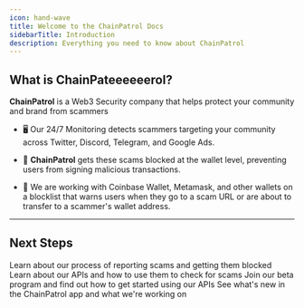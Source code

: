 ```yaml
---
icon: hand-wave
title: Welcome to the ChainPatrol Docs
sidebarTitle: Introduction
description: Everything you need to know about ChainPatrol
---
```


## What is ChainPateeeeeerol?

**ChainPatrol** is a Web3 Security company that helps protect your community and brand from scammers

- 🖥️ Our 24/7 Monitoring detects scammers targeting your community across Twitter, Discord, Telegram, and Google Ads.

- 🔐 **ChainPatrol** gets these scams blocked at the wallet level, preventing users from signing malicious transactions.

- 🤝 We are working with Coinbase Wallet, Metamask, and other wallets on a blocklist that warns users when they go to a scam URL or are about to transfer to a scammer's wallet address.

---

## Next Steps

<CardGroup cols={2}>
  <Card
    title='Reporting Flow'
    icon='user-police'
    href='/reporting-flow/overview'
  >
    Learn about our process of reporting scams and getting them blocked
  </Card>
  <Card title='API Docs' icon='book' href='/external-api/overview'>
    Learn about our APIs and how to use them to check for scams
  </Card>
  <Card title='Beta Program' icon='flask' href='/general/beta'>
    Join our beta program and find out how to get started using our APIs
  </Card>
  <Card title='Changelog' icon='rocket' href='https://chainpatrol.io/changelog'>
    See what's new in the ChainPatrol app and what we're working on
  </Card>
</CardGroup>
